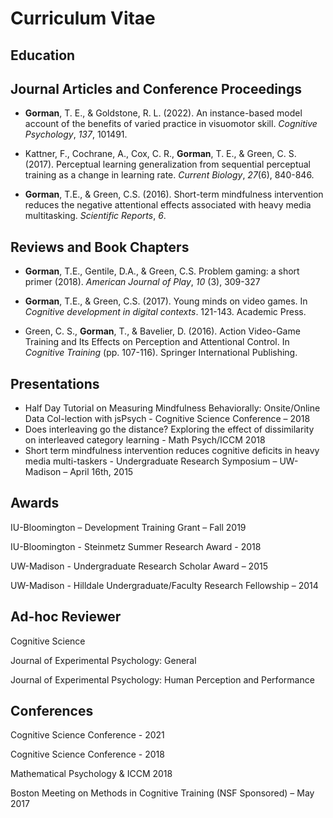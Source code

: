 \pagenumbering{gobble}

# Curriculum Vitae

## Education {.unnumbered .unlisted}

::: {.content-visible when-format="pdf"}
```{=tex}
\begin{tabular}{p{0.3\textwidth} p{0.7\textwidth}}
2017 - May 2024 & \textbf{Indiana University - Bloomington} \\
& PhD in Psychology and Cognitive Science \\ 
& Dissertation: \textit{The Role of Variability in Learning Generalization: A Computational Modeling Approach}\\
2011 - 2015 & \textbf{University of Wisconsin - Madison} \\
& B.Sc. in Psychology \\
& Thesis: \textit{Short-term mindfulness intervention reduces the negative attentional effects associated with heavy media multitasking} \\
\end{tabular}
```
:::

## Journal Articles and Conference Proceedings {.unnumbered .unlisted}

-   **Gorman**, T. E., & Goldstone, R. L. (2022). An instance-based model account of the benefits of varied practice in visuomotor skill. *Cognitive Psychology*, *137*, 101491.

-   Kattner, F., Cochrane, A., Cox, C. R., **Gorman**, T. E., & Green, C. S. (2017). Perceptual learning generalization from sequential perceptual training as a change in learning rate. *Current Biology*, *27*(6), 840-846.

-   **Gorman**, T.E., & Green, C.S. (2016). Short-term mindfulness intervention reduces the negative attentional effects associated with heavy media multitasking. *Scientific Reports*, *6*.

## Reviews and Book Chapters {.unnumbered .unlisted}

-   **Gorman**, T.E., Gentile, D.A., & Green, C.S. Problem gaming: a short primer (2018). *American Journal of Play*, *10* (3), 309-327

-   **Gorman**, T.E., & Green, C.S. (2017). Young minds on video games. In *Cognitive development in digital contexts*. 121-143. Academic Press. 

-   Green, C. S., **Gorman**, T., & Bavelier, D. (2016). Action Video-Game Training and Its Effects on Perception and Attentional Control. In *Cognitive Training* (pp. 107-116). Springer International Publishing.

## Presentations {.unnumbered .unlisted}

-   Half Day Tutorial on Measuring Mindfulness Behaviorally: Onsite/Online Data Col-lection with jsPsych -   Cognitive Science Conference – 2018
-   Does interleaving go the distance? Exploring the effect of dissimilarity on interleaved category learning -   Math Psych/ICCM 2018
-   Short term mindfulness intervention reduces cognitive deficits in heavy media multi-taskers -   Undergraduate Research Symposium – UW-Madison – April 16th, 2015

## Awards {.unnumbered .unlisted}

IU-Bloomington – Development Training Grant – Fall 2019

IU-Bloomington - Steinmetz Summer Research Award - 2018

UW-Madison - Undergraduate Research Scholar Award – 2015

UW-Madison - Hilldale Undergraduate/Faculty Research Fellowship – 2014

## Ad-hoc Reviewer {.unnumbered .unlisted}

Cognitive Science

Journal of Experimental Psychology: General

Journal of Experimental Psychology: Human Perception and Performance

## Conferences {.unnumbered .unlisted}

Cognitive Science Conference - 2021

Cognitive Science Conference - 2018

Mathematical Psychology & ICCM 2018

Boston Meeting on Methods in Cognitive Training (NSF Sponsored) – May 2017